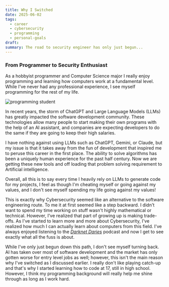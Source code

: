 ```yaml
---
title: Why I Switched
date: 2025-06-02
tags:
  - career
  - cybersecurity
  - programming
  - personal-goals
draft: 
summary: The road to security engineer has only just begun...
---
```


### From Programmer to Security Enthusiast

As a hobbyist programmer and Computer Science major I really enjoy programming and learning how computers work at a fundamental level. While I've never had any professional experience, I see myself programming for the rest of my life.

![programming student](https://raw.githubusercontent.com/Carter907/security-engineer-blog/refs/heads/main/programming-student.png)

In recent years, the storm of ChatGPT and Large Language Models (LLMs) has greatly impacted the software development community. These technologies allow many people to start making their own programs with the help of an AI assistant, and companies are expecting developers to do the same if they are going to keep their high salaries.

I have nothing against using LLMs such as ChatGPT, Gemini, or Claude, but my issue is that it takes away from the fun of development that inspired me to peruse this career in the first place. The ability to solve algorithms has been a uniquely human experience for the past half century. Now we are getting these new tools and off loading that problem solving requirement to Artificial intelligence.

Overall, all this is to say every time I heavily rely on LLMs to generate code for my projects, I feel as though I'm cheating myself or going against my values, and I don't see myself spending my life going against my values!

This is exactly why Cybersecurity seemed like an alternative to the software engineering route. To me it at first seemed like a step backward. I didn't want to spend my time working on stuff wasn't highly mathematical or technical. However, I've realized that part of growing up is making trade-offs. As I've started to learn more and more about Cybersecurity, I've realized how much I can actually learn about computers from this field. I've always enjoyed listening to the [*Darknet Daries*](https://darknetdiaries.com/episode/) podcast and now I get to see exactly what all the fuss is about.

While I've only just begun down this path, I don't see myself turning back. AI has taken over most of software development and the market has only gotten worse for entry level jobs as well; however, this isn't the main reason why I've switched as I discussed earlier. I really don't like playing catch-up and that's why I started learning how to code at 17, still in high school. However, I think my programming background will really help me shine through as long as I work hard.
